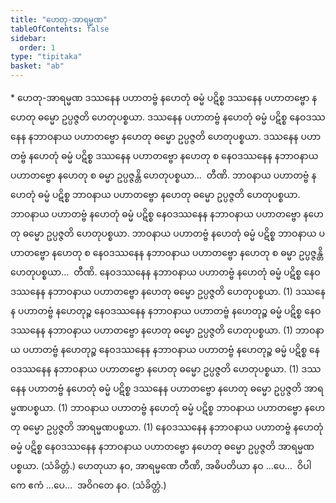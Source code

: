 ```yaml
---
title: "ဟေတု-အာရမ္မဏ"
tableOfContents: false
sidebar:
  order: 1
type: "tipitaka"
basket: "ab"
---
```



<DynamicBreadcrumb />

<Paragraph type="center">
* ဟေတု-အာရမ္မဏ
</Paragraph>

<Division number="118">

<Paragraph number="406">
ဒဿနေန ပဟာတဗ္ဗံ နဟေတုံ ဓမ္မံ ပဋိစ္စ ဒဿနေန ပဟာတဗ္ဗော နဟေတု ဓမ္မော ဥပ္ပဇ္ဇတိ ဟေတုပစ္စယာ. ဒဿနေန ပဟာတဗ္ဗံ နဟေတုံ ဓမ္မံ ပဋိစ္စ နေဝဒဿနေန နဘာဝနာယ ပဟာတဗ္ဗော နဟေတု ဓမ္မော ဥပ္ပဇ္ဇတိ ဟေတုပစ္စယာ. ဒဿနေန ပဟာတဗ္ဗံ နဟေတုံ ဓမ္မံ ပဋိစ္စ ဒဿနေန ပဟာတဗ္ဗော နဟေတု စ နေဝဒဿနေန နဘာဝနာယ ပဟာတဗ္ဗော နဟေတု စ ဓမ္မာ ဥပ္ပဇ္ဇန္တိ ဟေတုပစ္စယာ…  တီဏိ.
</Paragraph>

<Paragraph number="407">
ဘာဝနာယ ပဟာတဗ္ဗံ နဟေတုံ ဓမ္မံ ပဋိစ္စ ဘာဝနာယ ပဟာတဗ္ဗော နဟေတု ဓမ္မော ဥပ္ပဇ္ဇတိ ဟေတုပစ္စယာ. ဘာဝနာယ ပဟာတဗ္ဗံ နဟေတုံ ဓမ္မံ ပဋိစ္စ နေဝဒဿနေန နဘာဝနာယ ပဟာတဗ္ဗော နဟေတု ဓမ္မော ဥပ္ပဇ္ဇတိ ဟေတုပစ္စယာ. ဘာဝနာယ ပဟာတဗ္ဗံ နဟေတုံ ဓမ္မံ ပဋိစ္စ ဘာဝနာယ ပဟာတဗ္ဗော နဟေတု စ နေဝဒဿနေန နဘာဝနာယ ပဟာတဗ္ဗော နဟေတု စ ဓမ္မာ ဥပ္ပဇ္ဇန္တိ ဟေတုပစ္စယာ…  တီဏိ.
</Paragraph>

<Paragraph number="408">
နေဝဒဿနေန နဘာဝနာယ ပဟာတဗ္ဗံ နဟေတုံ ဓမ္မံ ပဋိစ္စ နေဝဒဿနေန နဘာဝနာယ ပဟာတဗ္ဗော နဟေတု ဓမ္မော ဥပ္ပဇ္ဇတိ ဟေတုပစ္စယာ. (1)
</Paragraph>

<Paragraph number="409">
ဒဿနေန ပဟာတဗ္ဗံ နဟေတုဉ္စ နေဝဒဿနေန နဘာဝနာယ ပဟာတဗ္ဗံ နဟေတုဉ္စ ဓမ္မံ ပဋိစ္စ နေဝဒဿနေန နဘာဝနာယ ပဟာတဗ္ဗော နဟေတု ဓမ္မော ဥပ္ပဇ္ဇတိ ဟေတုပစ္စယာ. (1)
</Paragraph>

<Paragraph number="410">
ဘာဝနာယ ပဟာတဗ္ဗံ နဟေတုဉ္စ နေဝဒဿနေန နဘာဝနာယ ပဟာတဗ္ဗံ နဟေတုဉ္စ ဓမ္မံ ပဋိစ္စ နေဝဒဿနေန နဘာဝနာယ ပဟာတဗ္ဗော နဟေတု ဓမ္မော ဥပ္ပဇ္ဇတိ ဟေတုပစ္စယာ. (1)
</Paragraph>

<Paragraph number="411">
ဒဿနေန ပဟာတဗ္ဗံ နဟေတုံ ဓမ္မံ ပဋိစ္စ ဒဿနေန ပဟာတဗ္ဗော နဟေတု ဓမ္မော ဥပ္ပဇ္ဇတိ အာရမ္မဏပစ္စယာ. (1)
</Paragraph>

<Paragraph number="412">
ဘာဝနာယ ပဟာတဗ္ဗံ နဟေတုံ ဓမ္မံ ပဋိစ္စ ဘာဝနာယ ပဟာတဗ္ဗော နဟေတု ဓမ္မော ဥပ္ပဇ္ဇတိ အာရမ္မဏပစ္စယာ. (1)
</Paragraph>

<Paragraph number="413">
နေဝဒဿနေန နဘာဝနာယ ပဟာတဗ္ဗံ နဟေတုံ ဓမ္မံ ပဋိစ္စ နေဝဒဿနေန နဘာဝနာယ ပဟာတဗ္ဗော နဟေတု ဓမ္မော ဥပ္ပဇ္ဇတိ အာရမ္မဏပစ္စယာ. (သံခိတ္တံ.)
</Paragraph>

</Division>
<Division number="119">

<Paragraph number="414">
ဟေတုယာ နဝ, အာရမ္မဏေ တီဏိ, အဓိပတိယာ နဝ …ပေ…  ဝိပါကေ ဧကံ …ပေ…  အဝိဂတေ နဝ. (သံခိတ္တံ.)
</Paragraph>
</Division>